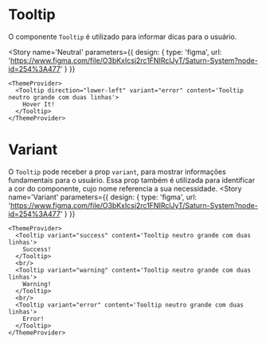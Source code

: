 

<Meta title='Data Display/Tooltip' component={Tooltip} />

# Tooltip

O componente `Tooltip` é utilizado para informar dicas para o usuário.

<Story
    name='Neutral'
    parameters={{
      design: {
        type: 'figma',
        url: 'https://www.figma.com/file/O3bKxIcsj2rc1FNIRclJyT/Saturn-System?node-id=254%3A477'
      }
    }}
  >
    <ThemeProvider>
      <Tooltip direction="lower-left" variant="error" content='Tooltip neutro grande com duas linhas'>
        Hover It!
      </Tooltip>
    </ThemeProvider>
</Story>

# Variant

O `Tooltip` pode receber a prop `variant`, para mostrar informações fundamentais para o usuário. Essa prop também é utilizada para identificar a cor do componente, cujo nome referencia a sua necessidade.
<Canvas>
  <Story
    name='Variant'
    parameters={{
      design: {
        type: 'figma',
        url: 'https://www.figma.com/file/O3bKxIcsj2rc1FNIRclJyT/Saturn-System?node-id=254%3A477'
      }
    }}
  >
    <ThemeProvider>
      <Tooltip variant="success" content='Tooltip neutro grande com duas linhas'>
        Success!
      </Tooltip>
      <br/>
      <Tooltip variant="warning" content='Tooltip neutro grande com duas linhas'>
        Warning!
      </Tooltip>
      <br/>
      <Tooltip variant="error" content='Tooltip neutro grande com duas linhas'>
        Error!
      </Tooltip>
    </ThemeProvider>
  </Story>
</Canvas>

<ArgsTable of={Tooltip} />
